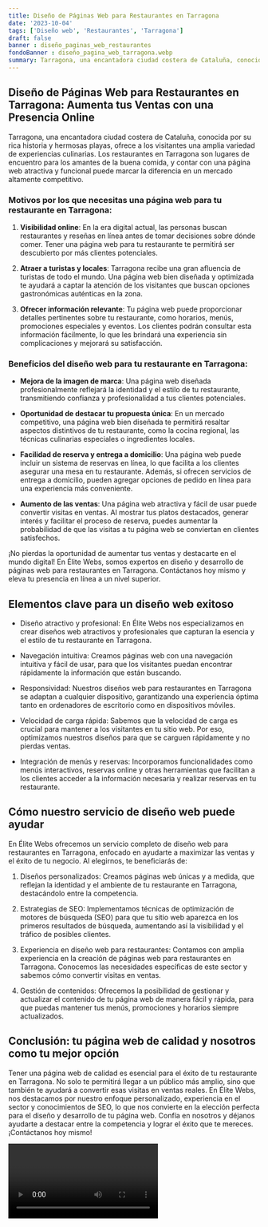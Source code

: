 ```yaml
---
title: Diseño de Páginas Web para Restaurantes en Tarragona
date: '2023-10-04'
tags: ['Diseño web', 'Restaurantes', 'Tarragona']
draft: false
banner : diseño_paginas_web_restaurantes
fondoBanner : diseño_pagina_web_tarragona.webp
summary: Tarragona, una encantadora ciudad costera de Cataluña, conocida por su rica historia y hermosas playas, ofrece a los visitantes una amplia variedad de experiencias culinarias. Los restaurantes en Tarragona son lugares de encuentro para los amantes de la buena comida, y contar con una página web atractiva y funcional puede marcar la diferencia en un mercado altamente competitivo.
---
```


## Diseño de Páginas Web para Restaurantes en Tarragona: Aumenta tus Ventas con una Presencia Online

Tarragona, una encantadora ciudad costera de Cataluña, conocida por su rica historia y hermosas playas, ofrece a los visitantes una amplia variedad de experiencias culinarias. Los restaurantes en Tarragona son lugares de encuentro para los amantes de la buena comida, y contar con una página web atractiva y funcional puede marcar la diferencia en un mercado altamente competitivo.

### Motivos por los que necesitas una página web para tu restaurante en Tarragona:

1. **Visibilidad online**: En la era digital actual, las personas buscan restaurantes y reseñas en línea antes de tomar decisiones sobre dónde comer. Tener una página web para tu restaurante te permitirá ser descubierto por más clientes potenciales.

2. **Atraer a turistas y locales**: Tarragona recibe una gran afluencia de turistas de todo el mundo. Una página web bien diseñada y optimizada te ayudará a captar la atención de los visitantes que buscan opciones gastronómicas auténticas en la zona.

3. **Ofrecer información relevante**: Tu página web puede proporcionar detalles pertinentes sobre tu restaurante, como horarios, menús, promociones especiales y eventos. Los clientes podrán consultar esta información fácilmente, lo que les brindará una experiencia sin complicaciones y mejorará su satisfacción.

### Beneficios del diseño web para tu restaurante en Tarragona:

- **Mejora de la imagen de marca**: Una página web diseñada profesionalmente reflejará la identidad y el estilo de tu restaurante, transmitiendo confianza y profesionalidad a tus clientes potenciales.

- **Oportunidad de destacar tu propuesta única**: En un mercado competitivo, una página web bien diseñada te permitirá resaltar aspectos distintivos de tu restaurante, como la cocina regional, las técnicas culinarias especiales o ingredientes locales.

- **Facilidad de reserva y entrega a domicilio**: Una página web puede incluir un sistema de reservas en línea, lo que facilita a los clientes asegurar una mesa en tu restaurante. Además, si ofrecen servicios de entrega a domicilio, pueden agregar opciones de pedido en línea para una experiencia más conveniente.

- **Aumento de las ventas**: Una página web atractiva y fácil de usar puede convertir visitas en ventas. Al mostrar tus platos destacados, generar interés y facilitar el proceso de reserva, puedes aumentar la probabilidad de que las visitas a tu página web se conviertan en clientes satisfechos.

¡No pierdas la oportunidad de aumentar tus ventas y destacarte en el mundo digital! En Élite Webs, somos expertos en diseño y desarrollo de páginas web para restaurantes en Tarragona. Contáctanos hoy mismo y eleva tu presencia en línea a un nivel superior.

<GifSeo />

<Cta />

## Elementos clave para un diseño web exitoso

- Diseño atractivo y profesional: En Élite Webs nos especializamos en crear diseños web atractivos y profesionales que capturan la esencia y el estilo de tu restaurante en Tarragona.

- Navegación intuitiva: Creamos páginas web con una navegación intuitiva y fácil de usar, para que los visitantes puedan encontrar rápidamente la información que están buscando.

- Responsividad: Nuestros diseños web para restaurantes en Tarragona se adaptan a cualquier dispositivo, garantizando una experiencia óptima tanto en ordenadores de escritorio como en dispositivos móviles.

- Velocidad de carga rápida: Sabemos que la velocidad de carga es crucial para mantener a los visitantes en tu sitio web. Por eso, optimizamos nuestros diseños para que se carguen rápidamente y no pierdas ventas.

- Integración de menús y reservas: Incorporamos funcionalidades como menús interactivos, reservas online y otras herramientas que facilitan a los clientes acceder a la información necesaria y realizar reservas en tu restaurante.

## Cómo nuestro servicio de diseño web puede ayudar

En Élite Webs ofrecemos un servicio completo de diseño web para restaurantes en Tarragona, enfocado en ayudarte a maximizar las ventas y el éxito de tu negocio. Al elegirnos, te beneficiarás de:

1. Diseños personalizados: Creamos páginas web únicas y a medida, que reflejan la identidad y el ambiente de tu restaurante en Tarragona, destacándolo entre la competencia.

2. Estrategias de SEO: Implementamos técnicas de optimización de motores de búsqueda (SEO) para que tu sitio web aparezca en los primeros resultados de búsqueda, aumentando así la visibilidad y el tráfico de posibles clientes.

3. Experiencia en diseño web para restaurantes: Contamos con amplia experiencia en la creación de páginas web para restaurantes en Tarragona. Conocemos las necesidades específicas de este sector y sabemos cómo convertir visitas en ventas.

4. Gestión de contenidos: Ofrecemos la posibilidad de gestionar y actualizar el contenido de tu página web de manera fácil y rápida, para que puedas mantener tus menús, promociones y horarios siempre actualizados.

## Conclusión: tu página web de calidad y nosotros como tu mejor opción

Tener una página web de calidad es esencial para el éxito de tu restaurante en Tarragona. No solo te permitirá llegar a un público más amplio, sino que también te ayudará a convertir esas visitas en ventas reales. En Élite Webs, nos destacamos por nuestro enfoque personalizado, experiencia en el sector y conocimientos de SEO, lo que nos convierte en la elección perfecta para el diseño y desarrollo de tu página web. Confía en nosotros y déjanos ayudarte a destacar entre la competencia y lograr el éxito que te mereces. ¡Contáctanos hoy mismo!

<Video />

<CtaBot job='Restaurantes' city='Tarragona'/>

<Gmaps query='Tarragona+españa+maps' />